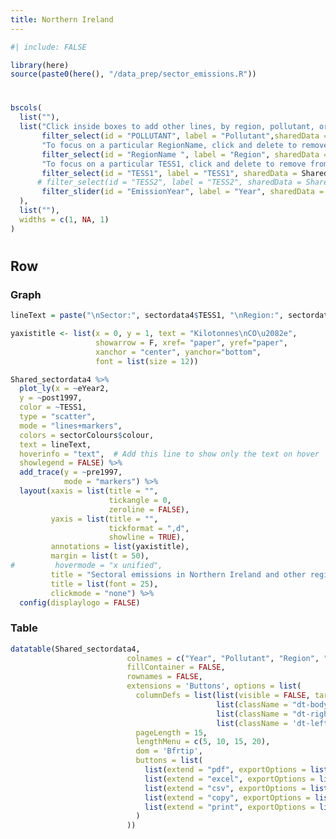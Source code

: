 ```yaml
---
title: Northern Ireland
---
```


```r
#| include: FALSE

library(here)
source(paste0(here(), "/data_prep/sector_emissions.R"))

```

# {.sidebar}

```r
bscols(
  list(""),
  list("Click inside boxes to add other lines, by region, pollutant, or sector. (All) represents the total of all gas types added together. Click below to add other gas types to the line graph and delete (All Aggregated) to remove it from the line graph",
       filter_select(id = "POLLUTANT", label = "Pollutant",sharedData = Shared_sectordata4, group = ~Pollutant, selected = "(All Aggregated)"),
       "To focus on a particular RegionName, click and delete to remove from the line graph",
       filter_select(id = "RegionName ", label = "Region", sharedData = Shared_sectordata4, group = ~RegionName, selected = "Northern Ireland" ),
       "To focus on a particular TESS1, click and delete to remove from the line graph",
       filter_select(id = "TESS1", label = "TESS1", sharedData = Shared_sectordata4, group = ~TESS1, selected = c("Agriculture", "Buildings and product uses", "Domestic transport", "Electricity supply", "Fuel supply", "Industry", "LULUCF", "Waste")),
      # filter_select(id = "TESS2", label = "TESS2", sharedData = Shared_sectordata4, group = ~TESS2),
       filter_slider(id = "EmissionYear", label = "Year", sharedData = Shared_sectordata4, column = ~EmissionYear, timeFormat = "%Y")
  ),
  list(""),
  widths = c(1, NA, 1)
)
```

#

## Row {.tabset}

### Graph

```r

lineText = paste("\nSector:", sectordata4$TESS1, "\nRegion:", sectordata4$RegionName, "\nEmission:", sectordata4$Emission)

yaxistitle <- list(x = 0, y = 1, text = "Kilotonnes\nCO\u2082e", 
                   showarrow = F, xref= "paper", yref="paper", 
                   xanchor = "center", yanchor="bottom",
                   font = list(size = 12))

Shared_sectordata4 %>%
  plot_ly(x = ~eYear2,
  y = ~post1997,
  color = ~TESS1,
  type = "scatter",
  mode = "lines+markers",
  colors = sectorColours$colour,
  text = lineText,
  hoverinfo = "text",  # Add this line to show only the text on hover
  showlegend = FALSE) %>%
  add_trace(y = ~pre1997,
            mode = "markers") %>%
  layout(xaxis = list(title = "",
                      tickangle = 0,
                      zeroline = FALSE),
         yaxis = list(title = "",
                      tickformat = ",d",
                      showline = TRUE),
         annotations = list(yaxistitle),
         margin = list(t = 50),
#         hovermode = "x unified",
         title = "Sectoral emissions in Northern Ireland and other regions",
         title = list(font = 25),
         clickmode = "none") %>%
  config(displaylogo = FALSE)

```

### Table

```r

datatable(Shared_sectordata4,
                          colnames = c("Year", "Pollutant", "Region", "Sector", "CO\u2082 Equivalents (kilotonnes CO\u2082e)"),
                          fillContainer = FALSE,
                          rownames = FALSE,
                          extensions = 'Buttons', options = list(
                            columnDefs = list(list(visible = FALSE, targets = 5:8),
                                              list(className = "dt-body-right", targets = c(0,4)),
                                              list(className = "dt-right", targets = c(0,4)),
                                              list(className = 'dt-left', targets = "_all")),
                            pageLength = 15,
                            lengthMenu = c(5, 10, 15, 20),
                            dom = 'Bfrtip',
                            buttons = list(
                              list(extend = "pdf", exportOptions = list(columns = ":visible")),
                              list(extend = "excel", exportOptions = list(columns = ":visible")),
                              list(extend = "csv", exportOptions = list(columns = ":visible")),
                              list(extend = "copy", exportOptions = list(columns = ":visible")),
                              list(extend = "print", exportOptions = list(columns = ":visible"))
                            )
                          ))
```
